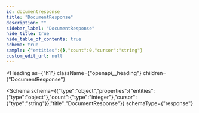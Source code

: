 ```yaml
---
id: documentresponse
title: "DocumentResponse"
description: ""
sidebar_label: "DocumentResponse"
hide_title: true
hide_table_of_contents: true
schema: true
sample: {"entities":{},"count":0,"cursor":"string"}
custom_edit_url: null
---
```



<Heading
  as={"h1"}
  className={"openapi__heading"}
  children={"DocumentResponse"}
>
</Heading>





<Schema
  schema={{"type":"object","properties":{"entities":{"type":"object"},"count":{"type":"integer"},"cursor":{"type":"string"}},"title":"DocumentResponse"}}
  schemaType={"response"}
>
  
</Schema>
            